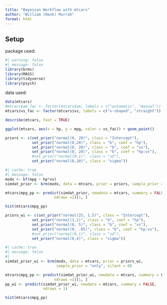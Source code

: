 ```yaml
---
title: "Bayesian Workflow with mtcars"
author: "William (Hank) Murrah"
format: html
---
```


## Setup

package used:
```r
#| warning: false
#| message: false
library(brms)
library(MASS)
library(tidyverse)
library(psych)
```


data used:
```r
data(mtcars)
#mtcars$am_fac <- factor(mtcars$am, labels = c("automatic", "manual"))
mtcars$vs_fac <- factor(mtcars$vs, labels = c("v-shaped", "straight"))
```

```r
describe(mtcars, fast = TRUE)
```

```r
ggplot(mtcars, aes(x = hp, y = mpg, color = vs_fac)) + geom_point()
```
```r

priors <- c(set_prior("normal(0, 20)", class = "Intercept"),
            set_prior("normal(0,20)", class = "b", coef = "hp"),
            set_prior("normal(0, 20)", class = "b", coef = "vs"),
            set_prior("normal(0, 20)", class = "b", coef = "hp:vs"),
            #set_prior("normal(0,1)", class = "sd"),
            set_prior("normal(0,10)", class = "sigma"))
```

```r
#| cache: true
#| message: false
modx <- bf(mpg ~ hp*vs)
simdat_prior <- brm(modx, data = mtcars, prior = priors, sample_prior = "only", silent = 0)
```

```r
mtcars$mpg_pp <- predict(simdat_prior, newdata = mtcars, summary = FALSE,
                      ndraws =1)[1, ]
```

```r
hist(mtcars$mpg_pp)
```

```r

priors_wi <- c(set_prior("normal(25, 1.5)", class = "Intercept"),
            set_prior("normal(1,1)", class = "b", coef = "hp"),
            set_prior("normal(0, 5)", class = "b", coef = "vs"),
            set_prior("normal(0, .05)", class = "b", coef = "hp:vs"),
            #set_prior("normal(0,1)", class = "sd"),
            set_prior("normal(0,4)", class = "sigma"))
```

```r
#| cache: true
#| message: false
#| 
simdat_prior_wi <- brm(modx, data = mtcars, prior = priors_wi,
                       sample_prior = "only", silent = 0)
```

```r
mtcars$mpg_pp <- predict(simdat_prior_wi, newdata = mtcars, summary = FALSE,
                      ndraws =1)[1, ]
pp_wi <- predict(simdat_prior_wi, newdata = mtcars, summary = FALSE,
                 ndraws = 1)
```

```r
hist(mtcars$mpg_pp)
```


